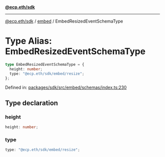 [**@ecp.eth/sdk**](../../index.mdx)

***

[@ecp.eth/sdk](/sdk-reference/index.mdx) / [embed](/sdk-reference/embed/index.mdx) / EmbedResizedEventSchemaType

# Type Alias: EmbedResizedEventSchemaType

```ts
type EmbedResizedEventSchemaType = {
  height: number;
  type: "@ecp.eth/sdk/embed/resize";
};
```

Defined in: [packages/sdk/src/embed/schemas/index.ts:230](https://github.com/ecp-eth/comments-monorepo/blob/main/packages/sdk/src/embed/schemas/index.ts#L230)

## Type declaration

### height

```ts
height: number;
```

### type

```ts
type: "@ecp.eth/sdk/embed/resize";
```
